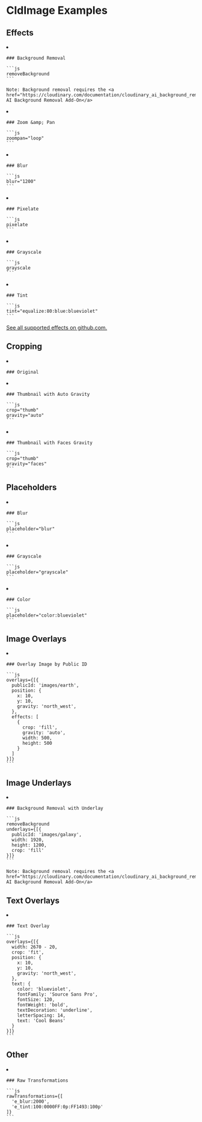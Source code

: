 

# CldImage Examples

## Effects

<ImageGrid>
  <li>
    <CldImage
      width="960"
      height="600"
      src="images/turtle"
      sizes="100vw"
      removeBackground
    />

    ### Background Removal

    ```js
    removeBackground
    ```

    Note: Background removal requires the <a href="https://cloudinary.com/documentation/cloudinary_ai_background_removal_addon">Cloudinary AI Background Removal Add-On</a>
  </li>
  <li>
    <CldImage
      width="960"
      height="600"
      src="images/turtle"
      sizes="100vw"
      zoompan="loop"
    />

    ### Zoom &amp; Pan

    ```js
    zoompan="loop"
    ```
  </li>
  <li>
    <CldImage
      width="960"
      height="600"
      src="images/turtle"
      sizes="100vw"
      blur="1200"
    />

    ### Blur

    ```js
    blur="1200"
    ```
  </li>
  <li>
    <CldImage
      width="960"
      height="600"
      src="images/turtle"
      sizes="100vw"
      pixelate
    />

    ### Pixelate

    ```js
    pixelate
    ```
  </li>
  <li>
    <CldImage
      width="960"
      height="600"
      src="images/turtle"
      sizes="100vw"
      grayscale
    />

    ### Grayscale

    ```js
    grayscale
    ```
  </li>
  <li>
    <CldImage
      width="960"
      height="600"
      src="images/turtle"
      sizes="100vw"
      tint="equalize:80:blue:blueviolet"
    />

    ### Tint

    ```js
    tint="equalize:80:blue:blueviolet"
    ```
  </li>
</ImageGrid>

<a href="https://github.com/colbyfayock/next-cloudinary">See all supported effects on github.com.</a>

## Cropping

<ImageGrid>
  <li>
    <CldImage
      width="600"
      height="900"
      src="images/woman-headphones"
      sizes="100vw"
      crop="thumb"
      gravity="auto"
    />

    ### Original

  </li>
  <li>
    <CldImage
      width="600"
      height="600"
      src="images/woman-headphones"
      sizes="100vw"
      crop="thumb"
      gravity="auto"
    />

    ### Thumbnail with Auto Gravity

    ```js
    crop="thumb"
    gravity="auto"
    ```
  </li>
  <li>
    <CldImage
      width="600"
      height="600"
      src="images/woman-headphones"
      sizes="100vw"
      crop="thumb"
      gravity="faces"
    />

    ### Thumbnail with Faces Gravity

    ```js
    crop="thumb"
    gravity="faces"
    ```
  </li>
</ImageGrid>

## Placeholders

<ImageGrid>
  <li>
    <CldImage
      width="960"
      height="600"
      src="images/turtle"
      sizes="100vw"
      placeholder="blur"
    />

    ### Blur

    ```js
    placeholder="blur"
    ```
  </li>
  <li>
    <CldImage
      width="960"
      height="600"
      src="images/turtle"
      sizes="100vw"
      placeholder="grayscale"
    />

    ### Grayscale

    ```js
    placeholder="grayscale"
    ```
  </li>
  <li>
    <CldImage
      width="960"
      height="600"
      src="images/turtle"
      sizes="100vw"
      placeholder="color:blueviolet"
    />

    ### Color

    ```js
    placeholder="color:blueviolet"
    ```
  </li>
</ImageGrid>

## Image Overlays

<ImageGrid>
  <li>
    <CldImage
      width="960"
      height="600"
      src="images/turtle"
      sizes="100vw"
      overlays={[{
        publicId: 'images/earth',
        position: {
          x: 50,
          y: 50,
          gravity: 'north_west',
        },
        effects: [
          {
            crop: 'fill',
            gravity: 'auto',
            width: 500,
            height: 500
          }
        ]
      }]}
    />

    ### Overlay Image by Public ID

    ```js
    overlays={[{
      publicId: 'images/earth',
      position: {
        x: 10,
        y: 10,
        gravity: 'north_west',
      },
      effects: [
        {
          crop: 'fill',
          gravity: 'auto',
          width: 500,
          height: 500
        }
      ]
    }]}
    ```
  </li>
</ImageGrid>

## Image Underlays

<ImageGrid>
  <li>
    <CldImage
      width="960"
      height="600"
      src="images/turtle"
      sizes="100vw"
      removeBackground
      underlays={[{
        publicId: 'images/galaxy',
        width: 1920,
        height: 1200,
        crop: 'fill'
      }]}
    />

    ### Background Removal with Underlay

    ```js
    removeBackground
    underlays={[{
      publicId: 'images/galaxy',
      width: 1920,
      height: 1200,
      crop: 'fill'
    }]}
    ```

    Note: Background removal requires the <a href="https://cloudinary.com/documentation/cloudinary_ai_background_removal_addon">Cloudinary AI Background Removal Add-On</a>
  </li>
</ImageGrid>

## Text Overlays

<ImageGrid>
  <li>
    <CldImage
      width="1335"
      height="891"
      src="images/sneakers"
      sizes="100vw"
      overlays={[{
        width: 2670 - 20,
        crop: 'fit',
        position: {
          x: 140,
          y: 140,
          angle: -20,
          gravity: 'south_east',
        },
        text: {
          color: 'blueviolet',
          fontFamily: 'Source Sans Pro',
          fontSize: 250,
          fontWeight: 'bold',
          textDecoration: 'underline',
          letterSpacing: 14,
          text: 'Cool Beans'
        }
      }]}
    />

    ### Text Overlay

    ```js
    overlays={[{
      width: 2670 - 20,
      crop: 'fit',
      position: {
        x: 10,
        y: 10,
        gravity: 'north_west',
      },
      text: {
        color: 'blueviolet',
        fontFamily: 'Source Sans Pro',
        fontSize: 120,
        fontWeight: 'bold',
        textDecoration: 'underline',
        letterSpacing: 14,
        text: 'Cool Beans'
      }
    }]}
    ```
  </li>
</ImageGrid>

## Other

<ImageGrid>
  <li>
    <CldImage
      width="960"
      height="600"
      src="images/turtle"
      sizes="100vw"
      rawTransformations={[
        'e_blur:2000',
        'e_tint:100:0000FF:0p:FF1493:100p'
      ]}
    />

    ### Raw Transformations

    ```js
    rawTransformations={[
      'e_blur:2000',
      'e_tint:100:0000FF:0p:FF1493:100p'
    ]}
    ```
  </li>
</ImageGrid>